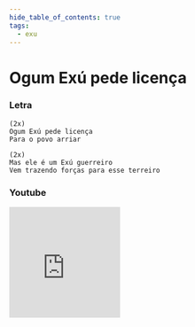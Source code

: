 ```yaml
---
hide_table_of_contents: true
tags:
  - exu
---
```


# Ogum Exú pede licença

### Letra

```text
(2x)
Ogum Exú pede licença
Para o povo arriar

(2x)
Mas ele é um Exú guerreiro
Vem trazendo forças para esse terreiro
```

### Youtube

<iframe
  width="200"
  height="200"
  src="https://www.youtube.com/embed/Epn3M2zbbKM"
  title="YouTube video player"
  frameborder="0"
  allow="accelerometer; autoplay; clipboard-write; encrypted-media; gyroscope; picture-in-picture; web-share"
  referrerpolicy="strict-origin-when-cross-origin"
  allowfullscreen
></iframe>
